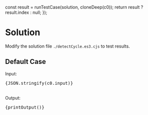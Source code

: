 

  const result = runTestCase(solution, cloneDeep(c0));
  return result ? result.index : null;
});

<Meta title="Data Structure/Linked List/Medium/[142] Linked List Cycle II/Solution/Javascript" />

# Solution

Modify the solution file `./detectCycle.es3.cjs` to test results.

## Default Case

<Canvas withSource="open">
  <Story name="Case 0" parameters={{ docs: { source: { code } } }}>
    <div>
      <div>Input: </div>
      <pre>{JSON.stringify(c0.input)}</pre>
    </div>
    <br />
    <div>
      <div>Output: </div>
      <pre>{printOutput()}</pre>
    </div>
  </Story>
</Canvas>
